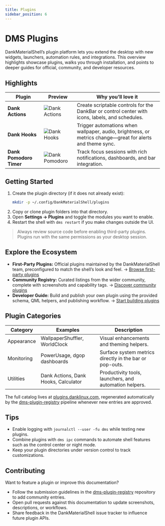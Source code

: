 ```yaml
---
title: Plugins
sidebar_position: 6
---
```


# DMS Plugins

DankMaterialShell’s plugin platform lets you extend the desktop with new widgets, launchers, automation rules, and integrations. This overview highlights showcase plugins, walks you through installation, and points to deeper guides for official, community, and developer resources.

## Highlights

| Plugin | Preview | Why you’ll love it |
| --- | --- | --- |
| **Dank Actions** | ![Dank Actions](https://raw.githubusercontent.com/AvengeMedia/dms-plugin-registry/master/assets/dank-actions.png) | Create scriptable controls for the DankBar or control center with icons, labels, and schedules. |
| **Dank Hooks** | ![Dank Hooks](https://github.com/user-attachments/assets/83e89b5b-0636-4b8e-ba29-1fa4d12169a0) | Trigger automations when wallpaper, audio, brightness, or metrics change—great for alerts and theme sync. |
| **Dank Pomodoro Timer** | ![Dank Pomodoro](https://raw.githubusercontent.com/AvengeMedia/dms-plugin-registry/master/assets/dank-pomodoro.png) | Track focus sessions with rich notifications, dashboards, and bar integration. |

## Getting Started

1. Create the plugin directory (if it does not already exist):
   ```bash
   mkdir -p ~/.config/DankMaterialShell/plugins
   ```
2. Copy or clone plugin folders into that directory.
3. Open **Settings → Plugins** and toggle the modules you want to enable.
4. Restart the shell with `dms restart` if you make changes outside the UI.

> Always review source code before enabling third-party plugins. Plugins run with the same permissions as your desktop session.

## Explore the Ecosystem

- **First-Party Plugins:** Official plugins maintained by the DankMaterialShell team, preconfigured to match the shell’s look and feel. → [Browse first-party plugins](/docs/dankmaterialshell/plugins-first-party)
- **Community Registry:** Curated listings from the wider community, complete with screenshots and capability tags. → [Discover community plugins](/docs/dankmaterialshell/plugins-third-party)
- **Developer Guide:** Build and publish your own plugin using the provided schema, QML helpers, and publishing workflow. → [Start building plugins](/docs/dankmaterialshell/plugins-dev)

## Plugin Categories

| Category | Examples | Description |
| --- | --- | --- |
| Appearance | WallpaperShuffler, WorldClock | Visual enhancements and theming helpers. |
| Monitoring | PowerUsage, dgop dashboards | Surface system metrics directly in the bar or pop-outs. |
| Utilities | Dank Actions, Dank Hooks, Calculator | Productivity tools, launchers, and automation helpers. |

The full catalog lives at [plugins.danklinux.com](https://plugins.danklinux.com/), regenerated automatically by the [dms-plugin-registry](https://github.com/AvengeMedia/dms-plugin-registry/actions/workflows/publish_site.yml) pipeline whenever new entries are approved.

## Tips

- Enable logging with `journalctl --user -fu dms` while testing new plugins.
- Combine plugins with `dms ipc` commands to automate shell features such as the control center or night mode.
- Keep your plugin directories under version control to track customizations.

## Contributing

Want to feature a plugin or improve this documentation?

- Follow the submission guidelines in the [dms-plugin-registry](https://github.com/AvengeMedia/dms-plugin-registry) repository to add community entries.
- Open pull requests against this documentation to update screenshots, descriptions, or workflows.
- Share feedback in the DankMaterialShell issue tracker to influence future plugin APIs.
